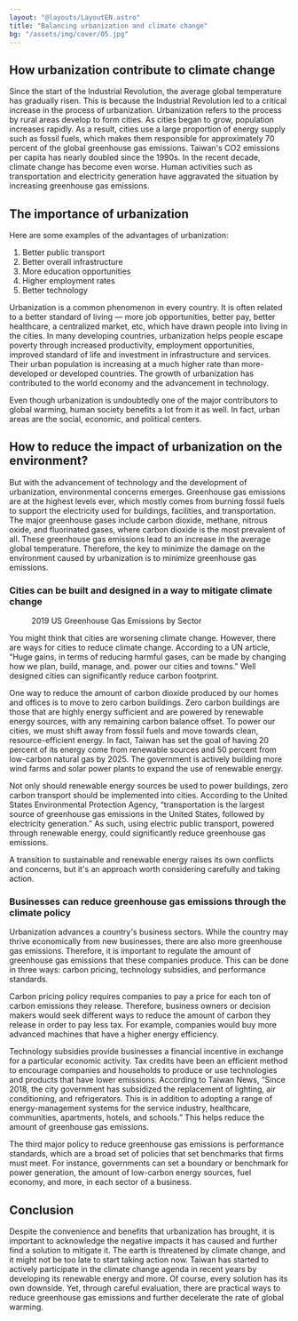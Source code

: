 ```yaml
---
layout: "@layouts/LayoutEN.astro"
title: "Balancing urbanization and climate change"
bg: "/assets/img/cover/05.jpg"
---
```



## How urbanization contribute to climate change

Since the start of the Industrial Revolution, the average global temperature has gradually risen. This is because the Industrial Revolution led to a critical increase in the process of urbanization. Urbanization refers to the process by rural areas develop to form cities. As cities began to grow, population increases rapidly. As a result, cities use a large proportion of energy supply such as fossil fuels, which makes them responsible for approximately 70 percent of the global greenhouse gas emissions. Taiwan's CO2 emissions per capita has nearly doubled since the 1990s. In the recent decade, climate change has become even worse. Human activities such as transportation and electricity generation have aggravated the situation by increasing greenhouse gas emissions. 

<Figure mode="float-right" img={import("../../assets/img/05-2/Untitled.png")} alt=""></Figure>

## The importance of urbanization

Here are some examples of the advantages of urbanization: 

1. Better public transport
2. Better overall infrastructure
3. More education opportunities
4. Higher employment rates
5. Better technology

Urbanization is a common phenomenon in every country. It is often related to a better standard of living — more job opportunities, better pay, better healthcare, a centralized market, etc, which have drawn people into living in the cities. In many developing countries, urbanization helps people escape poverty through increased productivity, employment opportunities, improved standard of life and investment in infrastructure and services. Their urban population is increasing at a much higher rate than more-developed or developed countries. The growth of urbanization has contributed to the world economy and the advancement in technology. 

Even though urbanization is undoubtedly one of the major contributors to global warming, human society benefits a lot from it as well. In fact, urban areas are the social, economic, and political centers.

## How to reduce the impact of urbanization on the environment?

But with the advancement of technology and the development of urbanization, environmental concerns emerges. Greenhouse gas emissions are at the highest levels ever, which mostly comes from burning fossil fuels to support the electricity used for buildings, facilities, and transportation. The major greenhouse gases include carbon dioxide, methane, nitrous oxide, and fluorinated gases, where carbon dioxide is the most prevalent of all. These greenhouse gas emissions lead to an increase in the average global temperature. Therefore, the key to minimize the damage on the environment caused by urbanization is to minimize greenhouse gas emissions. 

### Cities can be built and designed in a way to mitigate climate change

<Figure mode="float-left" img={import("../../assets/img/05-2/Untitled 1.png")} alt="" imageFit="inside">2019 US Greenhouse Gas Emissions by Sector</Figure>

You might think that cities are worsening climate change. However, there are ways for cities to reduce climate change. According to a UN article, “Huge gains, in terms of reducing harmful gases, can be made by changing how we plan, build, manage, and. power our cities and towns.” Well designed cities can significantly reduce carbon footprint. 

One way to reduce the amount of carbon dioxide produced by our homes and offices is to move to zero carbon buildings. Zero carbon buildings are those that are highly energy sufficient and are powered by renewable energy sources, with any remaining carbon balance offset. To power our cities, we must shift away from fossil fuels and move towards clean, resource-efficient energy. In fact, Taiwan has set the goal of having 20 percent of its energy come from renewable sources and 50 percent from low-carbon natural gas by 2025. The government is actively building more wind farms and solar power plants to expand the use of renewable energy.

Not only should renewable energy sources be used to power buildings, zero carbon transport should be implemented into cities. According to the United States Environmental Protection Agency, “transportation is the largest source of greenhouse gas emissions in the United States, followed by electricity generation.” As such, using electric public transport, powered through renewable energy, could significantly reduce greenhouse gas emissions. 

A transition to sustainable and renewable energy raises its own conflicts and concerns, but it's an approach worth considering carefully and taking action. 

### Businesses can reduce greenhouse gas emissions through the climate policy

Urbanization advances a country's business sectors. While the country may thrive economically from new businesses, there are also more greenhouse gas emissions. Therefore, it is important to regulate the amount of greenhouse gas emissions that these companies produce. This can be done in three ways: carbon pricing, technology subsidies, and performance standards.

Carbon pricing policy requires companies to pay a price for each ton of carbon emissions they release. Therefore, business owners or decision makers would seek different ways to reduce the amount of carbon they release in order to pay less tax. For example, companies would buy more advanced machines that have a higher energy efficiency. 

Technology subsidies provide businesses a financial incentive in exchange for a particular economic activity. Tax credits have been an efficient method to encourage companies and households to produce or use technologies and products that have lower emissions. According to Taiwan News, “Since 2018, the city government has subsidized the replacement of lighting, air conditioning, and refrigerators. This is in addition to adopting a range of energy-management systems for the service industry, healthcare, communities, apartments, hotels, and schools.” This helps reduce the amount of greenhouse gas emissions. 

The third major policy to reduce greenhouse gas emissions is performance standards, which are a broad set of policies that set benchmarks that firms must meet. For instance, governments can set a boundary or benchmark for power generation, the amount of low-carbon energy sources, fuel economy, and more, in each sector of a business.

## Conclusion

Despite the convenience and benefits that urbanization has brought, it is important to acknowledge the negative impacts it has caused and further find a solution to mitigate it. The earth is threatened by climate change, and it might not be too late to start taking action now. Taiwan has started to actively participate in the climate change agenda in recent years by developing its renewable energy and more. Of course, every solution has its own downside. Yet, through careful evaluation, there are practical ways to reduce greenhouse gas emissions and further decelerate the rate of global warming.
